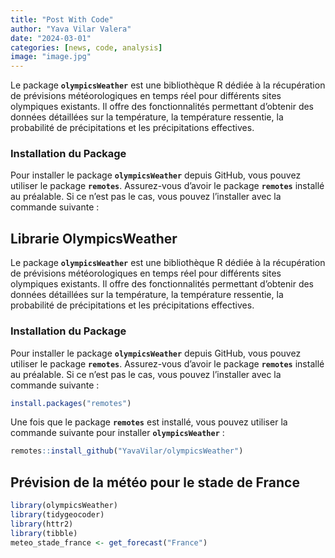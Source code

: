 ```yaml
---
title: "Post With Code"
author: "Yava Vilar Valera"
date: "2024-03-01"
categories: [news, code, analysis]
image: "image.jpg"
---
```


Le package **`olympicsWeather`** est une bibliothèque R dédiée à la récupération de prévisions météorologiques en temps réel pour différents sites olympiques existants. Il offre des fonctionnalités permettant d'obtenir des données détaillées sur la température, la température ressentie, la probabilité de précipitations et les précipitations effectives.

### **Installation du Package**

Pour installer le package **`olympicsWeather`** depuis GitHub, vous pouvez utiliser le package **`remotes`**. Assurez-vous d'avoir le package **`remotes`** installé au préalable. Si ce n'est pas le cas, vous pouvez l'installer avec la commande suivante :

## Librarie OlympicsWeather

Le package **`olympicsWeather`** est une bibliothèque R dédiée à la récupération de prévisions météorologiques en temps réel pour différents sites olympiques existants. Il offre des fonctionnalités permettant d'obtenir des données détaillées sur la température, la température ressentie, la probabilité de précipitations et les précipitations effectives.

### **Installation du Package**

Pour installer le package **`olympicsWeather`** depuis GitHub, vous pouvez utiliser le package **`remotes`**. Assurez-vous d'avoir le package **`remotes`** installé au préalable. Si ce n'est pas le cas, vous pouvez l'installer avec la commande suivante :

```r
install.packages("remotes")
```

Une fois que le package **`remotes`** est installé, vous pouvez utiliser la commande suivante pour installer **`olympicsWeather`** :

```r
remotes::install_github("YavaVilar/olympicsWeather")
```

## Prévision de la météo pour le stade de France

```r
library(olympicsWeather)
library(tidygeocoder)
library(httr2)
library(tibble)
meteo_stade_france <- get_forecast("France")
```
